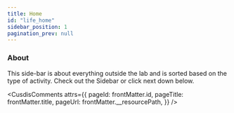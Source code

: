 ```yaml
---
title: Home
id: "life_home"
sidebar_position: 1
pagination_prev: null
---
```


### About
This side-bar is about everything outside the lab and is sorted based on the type of activity. Check out the Sidebar or click next down below. 

<CusdisComments
  attrs={{
    pageId: frontMatter.id,
    pageTitle: frontMatter.title,
    pageUrl: frontMatter.__resourcePath,
  }}
/>
